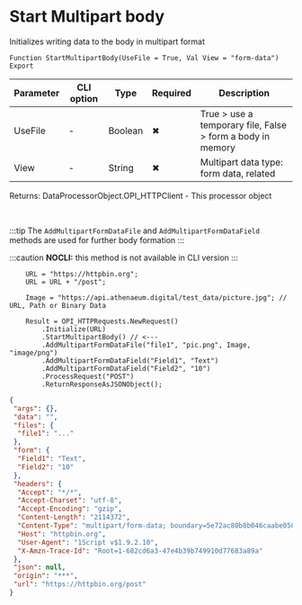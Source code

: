 ﻿---
sidebar_position: 5
description: Start Multipart body  and other functions to work with HTTP-client in the Open Integration Package, a free open-source integration library for 1C:Enterprise 8, OneScript and CLI
keywords: [1C, 1С, 1С:Enterprise, 1С:Enterprise 8.3, API, Integration, Services, Exchange, OneScript, CLI, HTTP-client]
---


# Start Multipart body 
 Initializes writing data to the body in multipart format



`Function StartMultipartBody(UseFile = True, Val View = "form-data") Export`

  | Parameter | CLI option | Type | Required | Description |
  |-|-|-|-|-|
  | UseFile | - | Boolean | &#x2716; | True > use a temporary file, False > form a body in memory |
  | View | - | String | &#x2716; | Multipart data type: form data, related |

  
  Returns:  DataProcessorObject.OPI_HTTPClient - This processor object

<br/>

:::tip
The `AddMultipartFormDataFile` and `AddMultipartFormDataField` methods are used for further body formation
:::

:::caution
**NOCLI:** this method is not available in CLI version
:::
<br/>



```bsl title="1C:Enterprise/OneScript code example"
    URL = "https://httpbin.org";
    URL = URL + "/post";

    Image = "https://api.athenaeum.digital/test_data/picture.jpg"; // URL, Path or Binary Data

    Result = OPI_HTTPRequests.NewRequest()
        .Initialize(URL)
        .StartMultipartBody() // <---
        .AddMultipartFormDataFile("file1", "pic.png", Image, "image/png")
        .AddMultipartFormDataField("Field1", "Text")
        .AddMultipartFormDataField("Field2", "10")
        .ProcessRequest("POST")
        .ReturnResponseAsJSONObject();
```
 



```json title="Result"
{
 "args": {},
 "data": "",
 "files": {
  "file1": "..."
 },
 "form": {
  "Field1": "Text",
  "Field2": "10"
 },
 "headers": {
  "Accept": "*/*",
  "Accept-Charset": "utf-8",
  "Accept-Encoding": "gzip",
  "Content-Length": "2114372",
  "Content-Type": "multipart/form-data; boundary=5e72ac80b8b046caabe050446d3ce734",
  "Host": "httpbin.org",
  "User-Agent": "1Script v$1.9.2.10",
  "X-Amzn-Trace-Id": "Root=1-682cd6a3-47e4b39b749910d77683a89a"
 },
 "json": null,
 "origin": "***",
 "url": "https://httpbin.org/post"
}
```
